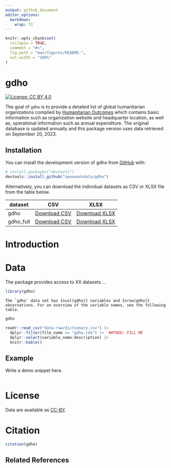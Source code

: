```yaml
---
output: github_document
editor_options: 
  markdown: 
    wrap: 72
---
```


<!-- README.md is generated from README.Rmd. Please edit that file -->

```r
knitr::opts_chunk$set(
  collapse = TRUE,
  comment = "#>",
  fig.path = "man/figures/README-",
  out.width = "100%"
)
```

# gdho

<!-- badges: start -->

[![License: CC BY
4.0](https://img.shields.io/badge/License-CC_BY_4.0-lightgrey.svg)](https://creativecommons.org/licenses/by/4.0/)

<!-- badges: end -->

The goal of `gdho` is to provide a detailed list of global humanitarian
organizations complied by [Humanitarian
Outcomes](https://www.humanitarianoutcomes.org/projects/gdho) which
contains basic information such as organization website and headquarter
location, as well as, operational information such as annual
expenditure. The original database is updated annually and this package
version uses data retrieved on September 20, 2023.

## Installation

You can install the development version of gdho from
[GitHub](https://github.com/gdho) with:

``` r
# install.packages("devtools")
devtools::install_github("openwashdata/gdho")
```

Alternatively, you can download the individual datasets as CSV or XLSX
file from the table below.

| dataset   | CSV              | XLSX              |
|-----------|------------------|-------------------|
| gdho      | [Download CSV]() | [Download XLSX]() |
| gdho_full | [Download CSV]() | [Download XLSX]() |

# Introduction

# Data

The package provides access to XX datasets ...

```r
library(gdho)
```

```         
The `gdho` data set has {ncol(gdho)} variables and {nrow(gdho)} observations. For an overview of the variable names, see the following table.  
```

```r
gdho
```

```r
readr::read_csv("data-raw/dictionary.csv") |>
  dplyr::filter(file_name == "gdho.rda") |>  ##TODO: FILL ME
  dplyr::select(variable_name:description) |> 
  knitr::kable()
```

## Example

Write a demo snippet here.

```r

```

# License

Data are available as
[CC-BY](https://github.com/openwashdata/gdho/blob/main/LICENSE.md).

# Citation

```r
citation(gdho)
```

## Related References
